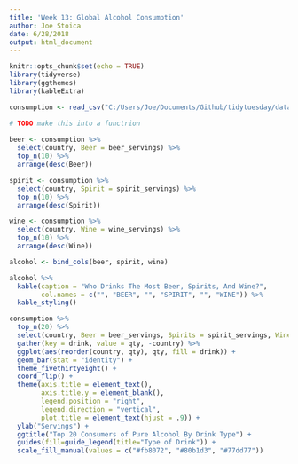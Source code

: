 ```yaml
---
title: 'Week 13: Global Alcohol Consumption'
author: Joe Stoica
date: 6/28/2018
output: html_document
---
```


```r
knitr::opts_chunk$set(echo = TRUE)
library(tidyverse)
library(ggthemes)
library(kableExtra)
```

```r
consumption <- read_csv("C:/Users/Joe/Documents/Github/tidytuesday/data/week13_alcohol_global.csv")
```

```r
# TODO make this into a functrion
 
beer <- consumption %>% 
  select(country, Beer = beer_servings) %>% 
  top_n(10) %>% 
  arrange(desc(Beer))

spirit <- consumption %>% 
  select(country, Spirit = spirit_servings) %>% 
  top_n(10) %>% 
  arrange(desc(Spirit))

wine <- consumption %>% 
  select(country, Wine = wine_servings) %>% 
  top_n(10) %>% 
  arrange(desc(Wine))

alcohol <- bind_cols(beer, spirit, wine)

alcohol %>% 
  kable(caption = "Who Drinks The Most Beer, Spirits, And Wine?",
        col.names = c("", "BEER", "", "SPIRIT", "", "WINE")) %>% 
  kable_styling() 
```


```r
consumption %>% 
  top_n(20) %>% 
  select(country, Beer = beer_servings, Spirits = spirit_servings, Wine =  wine_servings) %>% 
  gather(key = drink, value = qty, -country) %>% 
  ggplot(aes(reorder(country, qty), qty, fill = drink)) +
  geom_bar(stat = "identity") +
  theme_fivethirtyeight() +
  coord_flip() +
  theme(axis.title = element_text(),
        axis.title.y = element_blank(),
        legend.position = "right",
        legend.direction = "vertical",
        plot.title = element_text(hjust = .9)) +
  ylab("Servings") +
  ggtitle("Top 20 Consumers of Pure Alcohol By Drink Type") +
  guides(fill=guide_legend(title="Type of Drink")) +
  scale_fill_manual(values = c("#fb8072", "#80b1d3", "#77dd77"))
```

